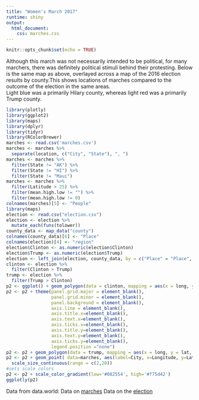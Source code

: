 ```yaml
---
title: "Women's March 2017"
runtime: shiny
output: 
  html_document:
    css: marches.css
---
```


```r
knitr::opts_chunk$set(echo = TRUE)
```

Although this march was not necessarily intended to be political, for many marchers, there was definitely political stimuli behind their protesting. Below is the same map as above, overlayed across a map of the 2016 election results by county.This shows locations of marches compared to the outcome of the election in the same areas.  
Light blue was a primarily Hilary county, whereas light red was a primarily Trump county. 


```r
library(plotly)
library(ggplot2)
library(maps)
library(dplyr)
library(tidyr)
library(RColorBrewer)
marches <- read.csv('marches.csv') 
marches <- marches %>% 
  separate(location, c("City", "State"), ", ")
marches <- marches %>% 
  filter(State != "AK") %>% 
  filter(State != "HI") %>% 
  filter(State != "Maui")
marches <- marches %>% 
  filter(Latitude > 25) %>% 
  filter(mean.high.low != "") %>% 
  filter(mean.high.low != 0)
colnames(marches)[5] <- "People"
library(maps)
election <- read.csv("election.csv")
election <- election %>% 
  mutate_each(funs(tolower))
county_data <- map_data("county")
colnames(county_data)[6] <- "Place"
colnames(election)[4] <- "region"
election$Clinton <- as.numeric(election$Clinton)
election$Trump <- as.numeric(election$Trump)
election <- left_join(election, county_data, by = c("Place" = "Place", "region" = "region"))
clinton <- election %>% 
  filter(Clinton > Trump)
trump <- election %>% 
  filter(Trump > Clinton)
p2 <- ggplot() + geom_polygon(data = clinton, mapping = aes(x = long, y = lat, group = group), fill = "#b0c5e8") + coord_fixed(1.3)
p2 <- p2 + theme(panel.grid.major = element_blank(), 
                 panel.grid.minor = element_blank(),
                 panel.background = element_blank(), 
                 axis.line = element_blank(),
                 axis.title.x=element_blank(),
                 axis.text.x=element_blank(),
                 axis.ticks.x=element_blank(),
                 axis.title.y=element_blank(),
                 axis.text.y=element_blank(),
                 axis.ticks.y=element_blank(),
                 legend.position ="none")
p2 <- p2 + geom_polygon(data = trump, mapping = aes(x = long, y = lat, group = group), fill = "#e8c2b0") + coord_fixed(1.3)
p2 <- p2 + geom_point( data=marches, aes(label=City, x=Longitude, y=Latitude, size = People, color=People), alpha=.3) + 
  scale_size_continuous(range = c(2,20))
#sets scale colors
p2 <- p2 + scale_color_gradient(low='#082554', high='#f75d42')
ggplotly(p2)
```


Data from data.world:
  Data on [marches](https://data.world/carlvlewis/womens-marches-crowd-sizes)
Data on the [election](https://data.world/kidpixo/election-usa-2016-results)

